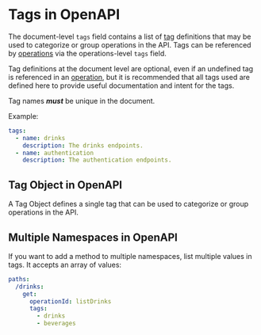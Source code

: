 
# Tags in OpenAPI

The document-level `tags` field contains a list of [tag](/openapi/tags#tag-object) definitions that may be used to categorize or group operations in the API. Tags can be referenced by [operations](/openapi/paths/operations) via the operations-level `tags` field.

Tag definitions at the document level are optional, even if an undefined tag is referenced in an [operation](/openapi/paths/operations), but it is recommended that all tags used are defined here to provide useful documentation and intent for the tags.

Tag names **_must_** be unique in the document.

Example:

```yaml
tags:
  - name: drinks
    description: The drinks endpoints.
  - name: authentication
    description: The authentication endpoints.
```

## Tag Object in OpenAPI

A Tag Object defines a single tag that can be used to categorize or group operations in the API.

<Table
  data={[
    { field: "`name`", type: "String", required: "✅", description: "The name of the tag. **_Must_** be unique in the document." },
    { field: "`description`", type: "String", required: "", description: "A description of the tag. This may contain [CommonMark syntax](https://spec.commonmark.org/) to provide a rich description." },
    { field: "`externalDocs`", type: "[External Documentation Object](/openapi/external-documentation)", required: "", description: "Additional external documentation for this tag." },
    { field: "`x-*`", type: "[Extensions](/openapi/extensions)", required: "", description: "Any number of extension fields can be added to the tag object that can be used by tooling and vendors." }
  ]}
  columns={[
    { key: "field", header: "Field" },
    { key: "type", header: "Type" },
    { key: "required", header: "Required" },
    { key: "description", header: "Description" }
  ]}
/>

## Multiple Namespaces in OpenAPI

If you want to add a method to multiple namespaces, list multiple values in tags. It accepts an array of values:

```yaml
paths:
  /drinks:
    get:
      operationId: listDrinks
      tags:
        - drinks
        - beverages
```
